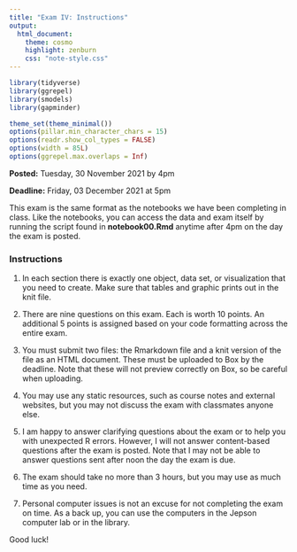 ```yaml
---
title: "Exam IV: Instructions"
output:
  html_document:
    theme: cosmo
    highlight: zenburn
    css: "note-style.css"
---
```


```r
library(tidyverse)
library(ggrepel)
library(smodels)
library(gapminder)

theme_set(theme_minimal())
options(pillar.min_character_chars = 15)
options(readr.show_col_types = FALSE)
options(width = 85L)
options(ggrepel.max.overlaps = Inf)
```

**Posted:** Tuesday, 30 November 2021 by 4pm

**Deadline:** Friday, 03 December 2021 at 5pm

This exam is the same format as the notebooks we have been completing in class.
Like the notebooks, you can access the data and exam itself by running the 
script found in **notebook00.Rmd** anytime after 4pm on the day the exam is
posted.

### Instructions

1. In each section there is exactly one object, data set, or visualization that
you need to create. Make sure that tables and graphic prints out in the knit
file.

2. There are nine questions on this exam. Each is worth 10 points. An 
additional 5 points is assigned based on your code formatting across the
entire exam. 

3. You must submit two files: the Rmarkdown file and a knit version of the
file as an HTML document. These must be uploaded to Box by the deadline. Note
that these will not preview correctly on Box, so be careful when uploading.

4. You may use any static resources, such as course notes and external
websites, but you may not discuss the exam with classmates anyone else.

5. I am happy to answer clarifying questions about the exam or to help you
with unexpected R errors. However, I will not answer content-based questions 
after the exam is posted. Note that I may not be able to answer questions 
sent after noon the day the exam is due.

6. The exam should take no more than 3 hours, but you may use as much time 
as you need.

7. Personal computer issues is not an excuse for not completing the exam on
time. As a back up, you can use the computers in the Jepson computer lab or
in the library. 

Good luck!
